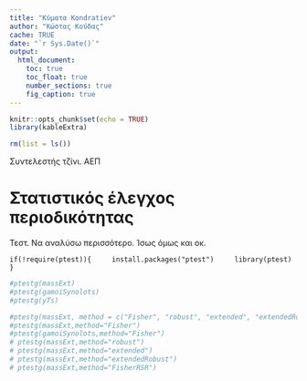```yaml
---
title: "Κύματα Kondratiev"
author: "Κώστας Κούδας"
cache: TRUE
date: "`r Sys.Date()`"
output:
  html_document:
    toc: true
    toc_float: true
    number_sections: true
    fig_caption: true
---
```


```r
knitr::opts_chunk$set(echo = TRUE)
library(kableExtra)
```

```r
rm(list = ls())
```


Συντελεστής τζίνι. ΑΕΠ

# Στατιστικός έλεγχος περιοδικότητας 

Τεστ. Να αναλύσω περισσότερο. Ίσως όμως και οκ.

`
if(!require(ptest)){
    install.packages("ptest")
    library(ptest)
}
`

```r
#ptestg(massExt)
#ptestg(gamoiSynolots)
#ptestg(yTs)
```



```r
#ptestg(massExt, method = c("Fisher", "robust", "extended", "extendedRobust",                     "FisherRSR"), multiple = FALSE)
#ptestg(massExt,method="Fisher")
#ptestg(gamoiSynolots,method="Fisher")
# ptestg(massExt,method="robust")
# ptestg(massExt,method="extended")
# ptestg(massExt,method="extendedRobust")
# ptestg(massExt,method="FisherRSR")
```
